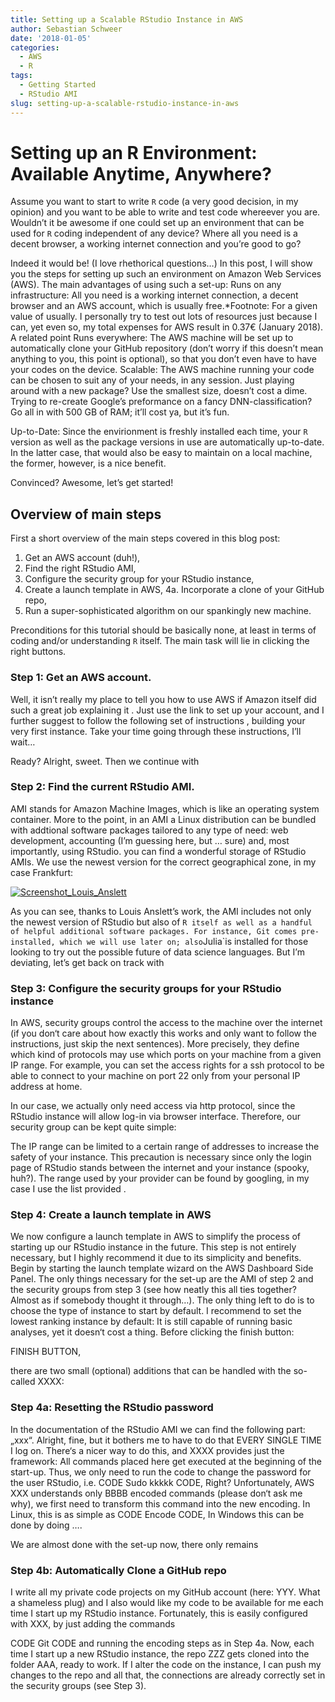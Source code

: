 ```yaml
---
title: Setting up a Scalable RStudio Instance in AWS
author: Sebastian Schweer
date: '2018-01-05'
categories:
  - AWS
  - R
tags:
  - Getting Started
  - RStudio AMI
slug: setting-up-a-scalable-rstudio-instance-in-aws
---
```


# Setting up an R Environment: Available Anytime, Anywhere?

 Assume you want to start to write `R` code (a very good decision, in my opinion) and you want to be able to write and test code whereever you are. Wouldn't it be awesome if one could set up an environment that can be used for `R` coding independent of any device? Where all you need is a decent browser, a working internet connection and you're good to go?
 
Indeed it would be! (I love rhethorical questions...) In this post, I will show you the steps for setting up such an environment on Amazon Web Services (AWS). The main advantages of using such a set-up:
\itemize
\item Runs on any infrastructure: All you need is a working internet connection, a decent browser and an AWS account, which is usually free.*Footnote: For a given value of usually. I personally try to test out lots of resources just because I can, yet even so, my total expenses for AWS result in 0.37€ (January 2018). A related point
\item Runs everywhere: The AWS machine will be set up to automatically clone your GitHub repository (don't worry if this doesn't mean anything to you, this point is optional), so that you don't even have to have your codes on the device.
\item Scalable: The AWS machine running your code can be chosen to suit any of your needs, in any session. Just playing around with a new package? Use the smallest size, doesn't cost a dime. Trying to re-create Google's preformance on a fancy DNN-classification? Go all in with 500 GB of RAM; it'll cost ya, but it's fun.
\item Up-to-Date: Since the envirionment is freshly installed each time, your `R` version as well as the package versions in use are automatically up-to-date. In the latter case, that would also be easy to maintain on a local machine, the former, however, is a nice benefit. 

Convinced? Awesome, let's get started!

## Overview of main steps

First a short overview of the main steps covered in this blog post:

1. Get an AWS account (duh!),
2. Find the right RStudio AMI,
3. Configure the security group for your RStudio instance,
4. Create a launch template in AWS,
4a. Incorporate a clone of your GitHub repo, 
5. Run a super-sophisticated algorithm on our spankingly new machine.

Preconditions for this tutorial should be basically none, at least in terms of coding and/or understanding `R` itself. The main task will lie in clicking the right buttons.

### Step 1: Get an AWS account.

Well, it isn't really my place to tell you how to use AWS if Amazon itself did such a great job explaining it <HERE>. Just use the link to set up your account, and I further suggest to follow the following set of instructions <HERE>, building your very first instance. Take your time going through these instructions, I'll wait...

Ready? Alright, sweet. Then we continue with 

### Step 2: Find the current RStudio AMI.

AMI stands for Amazon Machine Images, which is like an operating system container. More to the point, in an AMI a Linux distribution can be bundled with addtional software packages tailored to any type of need: web development, accounting (I'm guessing here, but ... sure) and, most importantly, using RStudio. <HERE> you can find a wonderful storage of RStudio AMIs. We use the newest version for the correct geographical zone, in my case Frankfurt:

[![Screenshot_Louis_Anslett](/img/screenshot_louisaslett.png)](http://www.louisaslett.com/RStudio_AMI/)

As you can see, thanks to Louis Anslett’s work, the AMI includes not only the newest version of RStudio but also of `R itself as well as a handful of helpful additional software packages. For instance, Git comes pre-installed, which we will use later on; also `Julia`is installed for those looking to try out the possible future of data science languages. But I’m deviating, let’s get back on track with 

### Step 3: Configure the security groups for your RStudio instance

In AWS, security groups control the access to the machine over the internet (if you don‘t care about how exactly this works and only want to follow the instructions, just skip the next sentences). More precisely, they define which kind of protocols may use which ports on your machine from a given IP range. For example, you can set the access rights for a ssh protocol to be able to connect to your machine on port 22 only from your personal IP address at home. 

In our case, we actually only need access via http protocol, since the RStudio instance will allow log-in via browser interface. Therefore, our security group can be kept quite simple:

The IP range can be limited to a certain range of addresses to increase the safety of your instance. This precaution is necessary since only the login page of RStudio stands between the internet and your instance (spooky, huh?). The range used by your provider can be found by googling, in my case I use the list provided <HERE>.

### Step 4: Create a launch template in AWS

We now configure a launch template in AWS to simplify the process of starting up our RStudio instance in the future. This step is not entirely necessary, but I highly recommend it due to its simplicity and benefits. Begin by starting the launch template wizard on the AWS Dashboard Side Panel. The only things necessary for the set-up are the AMI of step 2 and the security groups from step 3 (see how neatly this all ties together? Almost as if somebody thought it through...). The only thing left to do is to choose the type of instance to start by default. I recommend to set the lowest ranking instance by default: It is still capable of running basic analyses, yet it doesn‘t cost a thing. Before clicking the finish button:

FINISH BUTTON,

there are two small (optional) additions that can be handled with the so-called XXXX:

### Step 4a: Resetting the RStudio password

In the documentation of the RStudio AMI we can find the following part: „xxx“. Alright, fine, but it bothers me to have to do that EVERY SINGLE TIME I log on. There‘s a nicer way to do this, and XXXX provides just the framework: All commands placed here get executed at the beginning of the start-up. Thus, we only need to run the code to change the password for the user RStudio, i.e.
CODE
Sudo kkkkk
CODE,
Right? Unfortunately, AWS XXX understands only BBBB encoded commands (please don‘t ask me why), we first need to transform this command into the new encoding. In Linux, this is as simple as 
CODE
Encode
CODE,
In Windows this can be done by doing ....

We are almost done with the set-up now, there only remains 

### Step 4b: Automatically Clone a GitHub repo

I write all my private code projects on my GitHub account (here: YYY. What a shameless plug) and I also would like my code to be available for me each time I start up my RStudio instance. Fortunately, this is easily configured with XXX, by just adding the commands 

CODE
Git 
CODE
and running the encoding steps as in Step 4a. Now, each time I start up a new RStudio instance, the repo ZZZ gets cloned into the folder AAA, ready to work. If I alter the code on the instance, I can push my changes to the repo and all that, the connections are already correctly set in the security groups (see Step 3).
